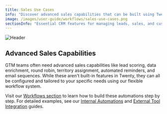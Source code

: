 ```yaml
---
title: Sales Use Cases
info: "Discover advanced sales capabilities that can be built using Twenty's workflow system."
image: /images/user-guide/workflows/sales-use-cases.png
sectionInfo: "Essential CRM features for managing leads, sales, and customers"
---
```

<Frame>
  <img src="/images/user-guide/workflows/sales-use-cases.png" alt="Header" />
</Frame>

## Advanced Sales Capabilities

GTM teams often need advanced sales capabilities like lead scoring, data enrichment, round robin, territory assignment, automated reminders, and email sequences. While these aren't built-in features in Twenty, they can all be configured and tailored to your specific needs using our flexible workflow system.

Visit our [Workflows section](/user-guide/workflows/getting-started-workflows) to learn how to build these automations step by step. For detailed examples, see our [Internal Automations](/user-guide/workflows/internal-automations) and [External Tool Integration](/user-guide/workflows/external-tool-integration) guides.

